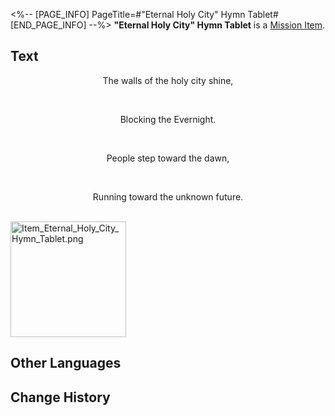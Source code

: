 <%-- [PAGE_INFO]
PageTitle=#"Eternal Holy City" Hymn Tablet#
[END_PAGE_INFO] --%>
{{Item Infobox
|id          = 150059
|image       = Item Eternal Holy City Hymn Tablet.png{{subst:void|<!--$UPLOAD:<<SpriteOutput/ItemFigures/150059.png>-<Item Eternal Holy City Hymn Tablet.png>-<Item Icons>>-->}}
|type        = Mission Item
|invCategory = Missions
|rarity      = 3
|effect      = 
|description = A tablet inscribed with hymns and other writings, prophesying towards the end. It is said that within these fragments lies a secret so profound that it longs to be uncovered.
}}
{{Description|''"Prophecies never carry their message in plain words." &mdash; Anonymous Priest''}}
'''"Eternal Holy City" Hymn Tablet''' is a [[Mission Item]].

==Text==
<div align="center">{{Color|Keyword|"Eternal Holy City" Hymn Tablet}}</div>
<div align="center">The walls of the holy city shine,</div><br /><div align="center">Blocking the Evernight.</div><br /><div align="center">People step toward the dawn,</div><br /><div align="center">Running toward the unknown future.</div><br />
[[File:Item Eternal Holy City Hymn Tablet.png|185px]]{{subst:void|<!--$UPLOAD:<<SpriteOutput/Mission/TeasureMap/PicTreasureMapA01.png>-<Item Eternal Holy City Hymn Tablet.png>-<Item Images>>-->}}

==Other Languages==
{{Other Languages
|en   = "Eternal Holy City" Hymn Tablet
|zhs  = 「永恒圣城」的颂言石板
|zht  = 「永恆聖城」的頌言石板
|ja   = 「永遠の聖都」の頌歌石板
|ko   = 「영원의 거룩한 도시」의 송가 석판
|es   = Losa con himno de la Ciudad Sagrada Eterna
|fr   = Tablette prophétique de la Ville sainte éternelle
|ru   = Скрижаль оды Вечного священного города
|th   = แผ่นหินสดุดีใน "เมืองศักดิ์สิทธิ์นิรันดร"
|vi   = Phiến Đá Ca Tụng "Thánh Thành Vĩnh Hằng"
|de   = Hymnentafel: „Ewige heilige Stadt“
|id   = Prasasti Ode "Kota Suci Abadi"
|pt   = Tabuleta de Hinos da Pólis Sagrada Eterna
}}

==Change History==
{{Change History|3.0}}